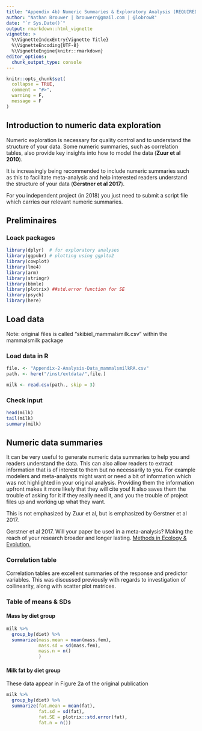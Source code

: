 ```yaml
---
title: "Appendix 4b) Numeric Summaries & Exploratory Analysis (REQUIRED script)"
author: "Nathan Brouwer | brouwern@gmail.com | @lobrowR"
date: "`r Sys.Date()`"
output: rmarkdown::html_vignette
vignette: >
  %\VignetteIndexEntry{Vignette Title}
  %\VignetteEncoding{UTF-8}
  %\VignetteEngine{knitr::rmarkdown}
editor_options: 
  chunk_output_type: console
---
```


```r
knitr::opts_chunk$set(
  collapse = TRUE,
  comment = "#>",
  warning = F,
  message = F
)
```


## Introduction to numeric data exploration

Numeric exploration is necessary for quality control and to understand the structure of your data.  Some numeric summaries, such as correlation tables, also provide key insights into how to model the data (**Zuur et al 2010**).

It is increasingly being recommended to include numeric summaries such as this to facilitate meta-analysis and help interested readers understand the structure of your data (**Gerstner et al 2017**).


For you independent project (in 2018) you just need to submit a script file which carries our relevant numeric summaries.


## Preliminaires


### Loack packages

```r
library(dplyr)  # for exploratory analyses
library(ggpubr) # plotting using ggplto2
library(cowplot)
library(lme4)
library(arm)
library(stringr) 
library(bbmle)
library(plotrix) ##std.error function for SE
library(psych)
library(here)
```



## Load data

Note: original files is called "skibiel_mammalsmilk.csv" within the mammalsmilk package


### Load data in R
```r
file. <- "Appendix-2-Analysis-Data_mammalsmilkRA.csv"
path. <- here("/inst/extdata/",file.)

milk <- read.csv(path., skip = 3)
```


### Check input

```r
head(milk)
tail(milk)
summary(milk)
```





## Numeric data summaries

It can be very useful to generate numeric data summaries to help you and readers understand the data.  This can also allow readers to extract information that is of interest to them but no necessarily to you.  For example modelers and meta-analysts might want or need a bit of information which was not highlighted in your original analysis.  Providing them the information upfront makes it more likely that they will cite you!  It also saves them the trouble of asking for it if they really need it, and you the trouble of project files up and working up what they want.

This is not emphasized by Zuur et al, but is emphasized by Gerstner et al 2017.  

Gerstner et al 2017.  Will your paper be used in a meta-analysis?  Making the reach of your research broader and longer lasting.  [Methods in Ecology & Evolution.](https://doi.org/10.1111/2041-210X.12758 )


### Correlation table

Correlation tables are excellent summaries of the response and predictor variables.  This was discussed previously with regards to investigation of collinearity, along with scatter plot matrices.


### Table of means & SDs

#### Mass by diet group

```r
milk %>% 
  group_by(diet) %>%
  summarize(mass.mean = mean(mass.fem),
            mass.sd = sd(mass.fem),
            mass.n = n()
            )
```

#### Milk fat by diet group

These data appear in Figure 2a of the original publication

```r
milk %>% 
  group_by(diet) %>%
  summarize(fat.mean = mean(fat),
            fat.sd = sd(fat),
            fat.SE = plotrix::std.error(fat),
            fat.n = n())
```









